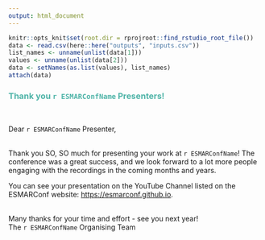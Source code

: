 ```yaml
---
output: html_document
---
```

``` r
knitr::opts_knit$set(root.dir = rprojroot::find_rstudio_root_file())
data <- read.csv(here::here("outputs", "inputs.csv"))
list_names <- unname(unlist(data[1]))
values <- unname(unlist(data[2]))
data <- setNames(as.list(values), list_names)
attach(data)
```
### <span style="color: #4fb4a8;">Thank you `r ESMARConfName` Presenters!</span>  
<br>

Dear `r ESMARConfName` Presenter,  
<br>

Thank you SO, SO much for presenting your work at `r ESMARConfName`! The conference was a great success, and we look forward to a lot more people engaging with the recordings in the coming months and years.  

You can see your presentation on the YouTube Channel listed on the ESMARConf website: <a href="https://esmarconf.github.io">https://esmarconf.github.io</a>.  
<br>

Many thanks for your time and effort - see you next year!  
The `r ESMARConfName` Organising Team